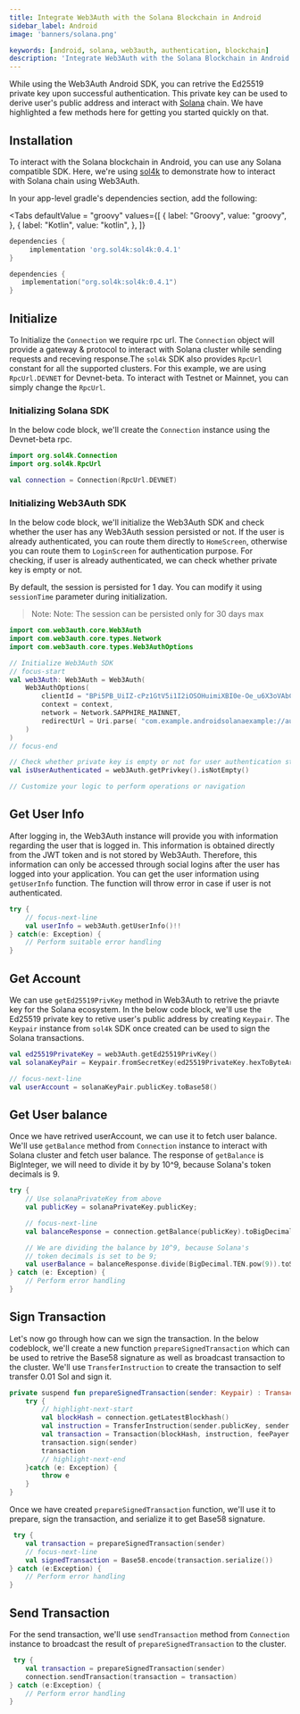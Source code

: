 ```yaml
---
title: Integrate Web3Auth with the Solana Blockchain in Android
sidebar_label: Android
image: 'banners/solana.png'

keywords: [android, solana, web3auth, authentication, blockchain]
description: 'Integrate Web3Auth with the Solana Blockchain in Android | Embedded Wallets'
---
```



While using the Web3Auth Android SDK, you can retrive the Ed25519 private key upon successful authentication. This private key can be used to derive user's public address and interact with [Solana](https://solana.org/) chain. We have highlighted a few methods here for getting you started quickly on that.

## Installation

To interact with the Solana blockchain in Android, you can use any Solana compatible SDK. Here, we're using [sol4k](https://github.com/sol4k/sol4k) to demonstrate how to interact with Solana chain using Web3Auth.

In your app-level gradle's dependencies section, add the following:

<Tabs defaultValue = "groovy"
  values={[
    { label: "Groovy", value: "groovy", },
    { label: "Kotlin", value: "kotlin", },
  ]}
>

<TabItem value="groovy">

```groovy
dependencies {
     implementation 'org.sol4k:sol4k:0.4.1'
}
```

</TabItem>

<TabItem value="kotlin">

```kotlin
dependencies {
   implementation("org.sol4k:sol4k:0.4.1")
}
```

</TabItem>
</Tabs>

## Initialize

To Initialize the `Connection` we require rpc url. The `Connection` object will provide a gateway & protocol to interact with Solana cluster while sending requests and receving response.The `sol4k` SDK also provides `RpcUrl` constant for all the supported clusters. For this example, we are using `RpcUrl.DEVNET` for Devnet-beta. To interact with Testnet or Mainnet, you can simply change the `RpcUrl`.

### Initializing Solana SDK

In the below code block, we'll create the `Connection` instance using the Devnet-beta rpc.

```kotlin
import org.sol4k.Connection
import org.sol4k.RpcUrl

val connection = Connection(RpcUrl.DEVNET)
```

### Initializing Web3Auth SDK

In the below code block, we'll initialize the Web3Auth SDK and check whether the user has any Web3Auth session persisted or not. If the user is already authenticated, you can route them directly to `HomeScreen`, otherwise you can route them to `LoginScreen` for authentication purpose. For checking, if user is already authenticated, we can check whether private key is empty or not.

By default, the session is persisted for 1 day. You can modify it using `sessionTime` parameter during initialization.

> Note: Note: The session can be persisted only for 30 days max

```kotlin
import com.web3auth.core.Web3Auth
import com.web3auth.core.types.Network
import com.web3auth.core.types.Web3AuthOptions

// Initialize Web3Auth SDK
// focus-start
val web3Auth: Web3Auth = Web3Auth(
    Web3AuthOptions(
        clientId = "BPi5PB_UiIZ-cPz1GtV5i1I2iOSOHuimiXBI0e-Oe_u6X3oVAbCiAZOTEBtTXw4tsluTITPqA8zMsfxIKMjiqNQ",
        context = context,
        network = Network.SAPPHIRE_MAINNET,
        redirectUrl = Uri.parse( "com.example.androidsolanaexample://auth")
    )
)
// focus-end

// Check whether private key is empty or not for user authentication status.
val isUserAuthenticated = web3Auth.getPrivkey().isNotEmpty()

// Customize your logic to perform operations or navigation
```

## Get User Info

After logging in, the Web3Auth instance will provide you with information regarding the user that is logged in. This information is obtained directly from the JWT token and is not stored by Web3Auth. Therefore, this information can only be accessed through social logins after the user has logged into your application. You can get the user information using `getUserInfo` function. The function will throw error in case if user is not authenticated.

```kotlin
try {
    // focus-next-line
    val userInfo = web3Auth.getUserInfo()!!
} catch(e: Exception) {
    // Perform suitable error handling
}
```

## Get Account

We can use `getEd25519PrivKey` method in Web3Auth to retrive the priavte key for the Solana ecosystem. In the below code block, we'll use the Ed25519 private key to retive user's public address by creating `Keypair`. The `Keypair` instance from `sol4k` SDK once created can be used to sign the Solana transactions.

```kotlin
val ed25519PrivateKey = web3Auth.getEd25519PrivKey()
val solanaKeyPair = Keypair.fromSecretKey(ed25519PrivateKey.hexToByteArray())

// focus-next-line
val userAccount = solanaKeyPair.publicKey.toBase58()
```

## Get User balance

Once we have retrived userAccount, we can use it to fetch user balance. We'll use `getBalance` method from `Connection` instance to interact with Solana cluster and fetch user balance. The response of `getBalance` is BigInteger, we will need to divide it by by 10^9, because Solana's token decimals is 9.

```kotlin
try {
    // Use solanaPrivateKey from above
    val publicKey = solanaPrivateKey.publicKey;

    // focus-next-line
    val balanceResponse = connection.getBalance(publicKey).toBigDecimal()

    // We are dividing the balance by 10^9, because Solana's
    // token decimals is set to be 9;
    val userBalance = balanceResponse.divide(BigDecimal.TEN.pow(9)).toString()
} catch (e: Exception) {
    // Perform error handling
}
```

## Sign Transaction

Let's now go through how can we sign the transaction. In the below codeblock, we'll create a new function `prepareSignedTransaction` which can be used to retrive the Base58 signature as well as broadcast transaction to the cluster. We'll use `TransferInstruction` to create the transaction to self transfer 0.01 Sol and sign it.

```kotlin
private suspend fun prepareSignedTransaction(sender: Keypair) : Transaction = withContext(Dispatchers.IO) {
    try {
        // highlight-next-start
        val blockHash = connection.getLatestBlockhash()
        val instruction = TransferInstruction(sender.publicKey, sender.publicKey, lamports = 10000000)
        val transaction = Transaction(blockHash, instruction, feePayer = sender.publicKey)
        transaction.sign(sender)
        transaction
        // highlight-next-end
    }catch (e: Exception) {
        throw e
    }
}
```

Once we have created `prepareSignedTransaction` function, we'll use it to prepare, sign the transaction, and serialize it to get Base58 signature.

```kotlin
 try {
    val transaction = prepareSignedTransaction(sender)
    // focus-next-line
    val signedTransaction = Base58.encode(transaction.serialize())
} catch (e:Exception) {
    // Perform error handling
}
```

## Send Transaction

For the send transaction, we'll use `sendTransaction` method from `Connection` instance to broadcast the result of `prepareSignedTransaction` to the cluster.

```kotlin
 try {
    val transaction = prepareSignedTransaction(sender)
    connection.sendTransaction(transaction = transaction)
} catch (e:Exception) {
    // Perform error handling
}
```
